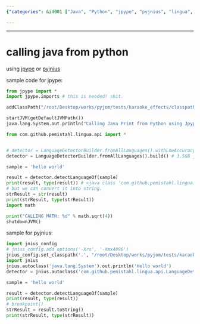 ```yaml
---
{"categories": &id001 ["Java", "Python", "jpype", "pyjnius", "lingua", "text analysis", "language detection"], "category": "Python programming", "date": "2023-12-22 23:52:59", "description": "This article discusses the process of calling Java code from Python using jpype or pyjnius libraries, allowing for seamless integration between the two languages. Additionally, it covers the usage of the com.github.pemistahl.lingua.api library to detect the language within a given text.", "tags": *id001, "title": "calling java from python"}

---
```


------

# calling java from python

using [jpype](https://jpype.readthedocs.io/en/latest/userguide.html?highlight=jar#class-paths) or [pyjnius](https://github.com/kivy/pyjnius)

sample code for jpype:

```python
from jpype import *
import jpype.imports # this is needed! shit.

addClassPath("/root/Desktop/works/pyjom/tests/karaoke_effects/classpath/lingua.jar")

startJVM(getDefaultJVMPath())
java.lang.System.out.println("Calling Java Print from Python using Jpype!")

from com.github.pemistahl.lingua.api import *


# detector = LanguageDetectorBuilder.fromAllLanguages().withLowAccuracyMode().build()
detector = LanguageDetectorBuilder.fromAllLanguages().build() # 3.5GB just for detecting language! it is somehow crazy.

sample = 'hello world'

result = detector.detectLanguageOf(sample)
print(result, type(result)) # <java class 'com.github.pemistahl.lingua.api.Language'>
# but we can convert it into string.
strResult = str(result)
print(strResult, type(strResult))
import math

print("CALLING MATH: %d" % math.sqrt(4))
shutdownJVM()
```

sample for pyjnius:

```python
import jnius_config
# jnius_config.add_options('-Xrs', '-Xmx4096')
jnius_config.set_classpath('.', "/root/Desktop/works/pyjom/tests/karaoke_effects/classpath/lingua.jar")
import jnius
jnius.autoclass('java.lang.System').out.println('Hello world')
detector = jnius.autoclass('com.github.pemistahl.lingua.api.LanguageDetectorBuilder').fromAllLanguages().build()

sample = 'hello world'

result = detector.detectLanguageOf(sample)
print(result, type(result))
# breakpoint()
strResult = result.toString()
print(strResult, type(strResult))
```


